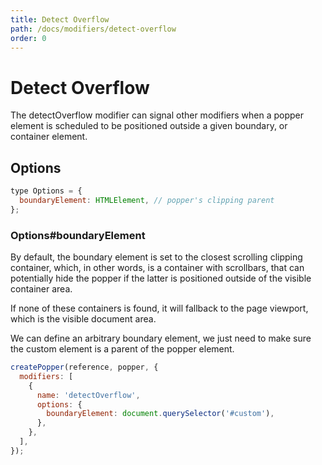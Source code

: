 ```yaml
---
title: Detect Overflow
path: /docs/modifiers/detect-overflow
order: 0
---
```


# Detect Overflow

The detectOverflow modifier can signal other modifiers when a popper element is
scheduled to be positioned outside a given boundary, or container element.

## Options

```js
type Options = {
  boundaryElement: HTMLElement, // popper's clipping parent
};
```

### Options#boundaryElement

By default, the boundary element is set to the closest scrolling clipping
container, which, in other words, is a container with scrollbars, that can
potentially hide the popper if the latter is positioned outside of the visible
container area.

If none of these containers is found, it will fallback to the page viewport,
which is the visible document area.

We can define an arbitrary boundary element, we just need to make sure the
custom element is a parent of the popper element.

```js
createPopper(reference, popper, {
  modifiers: [
    {
      name: 'detectOverflow',
      options: {
        boundaryElement: document.querySelector('#custom'),
      },
    },
  ],
});
```
